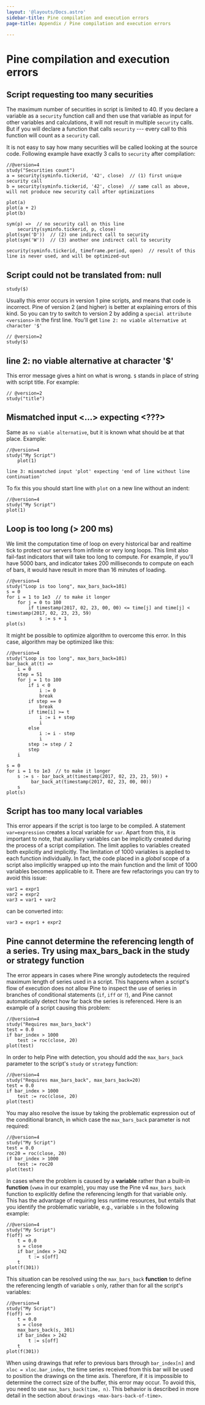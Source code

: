 ```yaml
---
layout: '@layouts/Docs.astro'
sidebar-title: Pine compilation and execution errors
page-title: Appendix / Pine compilation and execution errors

---
```

# Pine compilation and execution errors



## Script requesting too many securities

The maximum number of securities in script is limited to 40. If you
declare a variable as a `security` function call and then use that
variable as input for other variables and calculations, it will not
result in multiple `security` calls. But if you will declare a function
that calls `security` \-\-- every call to this function will count as a
`security` call.

It is not easy to say how many securities will be called looking at the
source code. Following example have exactly 3 calls to `security` after
compilation:

``` pine
//@version=4
study("Securities count")
a = security(syminfo.tickerid, '42', close)  // (1) first unique security call
b = security(syminfo.tickerid, '42', close)  // same call as above, will not produce new security call after optimizations

plot(a)
plot(a + 2)
plot(b)

sym(p) =>  // no security call on this line
    security(syminfo.tickerid, p, close)
plot(sym('D'))  // (2) one indirect call to security
plot(sym('W'))  // (3) another one indirect call to security

security(syminfo.tickerid, timeframe.period, open)  // result of this line is never used, and will be optimized-out
```

## Script could not be translated from: null

``` pine
study($)
```

Usually this error occurs in version 1 pine scripts, and means that code
is incorrect. Pine of version 2 (and higher) is better at explaining
errors of this kind. So you can try to switch to version 2 by adding a
`special attribute <versions>` in the
first line. You\'ll get `line 2: no viable alternative at character '$'`

``` pine
// @version=2
study($)
```

## line 2: no viable alternative at character \'\$\'

This error message gives a hint on what is wrong. `$` stands in place of
string with script title. For example:

    // @version=2
    study("title")

## Mismatched input \<\...\> expecting \<???\>

Same as `no viable alternative`, but it is known what should be at that
place. Example:

    //@version=4
    study("My Script")
        plot(1)

`line 3: mismatched input 'plot' expecting 'end of line without line continuation'`

To fix this you should start line with `plot` on a new line without an
indent:

    //@version=4
    study("My Script")
    plot(1)

## Loop is too long (\> 200 ms)

We limit the computation time of loop on every historical bar and
realtime tick to protect our servers from infinite or very long loops.
This limit also fail-fast indicators that will take too long to compute.
For example, if you\'ll have 5000 bars, and indicator takes 200
milliseconds to compute on each of bars, it would have result in more
than 16 minutes of loading.

``` pine
//@version=4
study("Loop is too long", max_bars_back=101)
s = 0
for i = 1 to 1e3  // to make it longer
    for j = 0 to 100
        if timestamp(2017, 02, 23, 00, 00) <= time[j] and time[j] < timestamp(2017, 02, 23, 23, 59)
            s := s + 1
plot(s)
```

It might be possible to optimize algorithm to overcome this error. In
this case, algorithm may be optimized like this:

``` pine
//@version=4
study("Loop is too long", max_bars_back=101)
bar_back_at(t) =>
    i = 0
    step = 51
    for j = 1 to 100
        if i < 0
            i := 0
            break
        if step == 0
            break
        if time[i] >= t
            i := i + step
            i
        else
            i := i - step
            i
        step := step / 2
        step
    i

s = 0
for i = 1 to 1e3  // to make it longer
    s := s - bar_back_at(timestamp(2017, 02, 23, 23, 59)) +
         bar_back_at(timestamp(2017, 02, 23, 00, 00))
    s
plot(s)
```

## Script has too many local variables

This error appears if the script is too large to be compiled. A
statement `var=expression` creates a local variable for `var`. Apart
from this, it is important to note, that auxiliary variables can be
implicitly created during the process of a script compilation. The limit
applies to variables created both explicitly and implicitly. The
limitation of 1000 variables is applied to each function individually.
In fact, the code placed in a *global* scope of a script also implicitly
wrapped up into the main function and the limit of 1000 variables
becomes applicable to it. There are few refactorings you can try to
avoid this issue:

    var1 = expr1
    var2 = expr2
    var3 = var1 + var2

can be сonverted into:

    var3 = expr1 + expr2

## Pine cannot determine the referencing length of a series. Try using max_bars_back in the study or strategy function

The error appears in cases where Pine wrongly autodetects the required
maximum length of series used in a script. This happens when a script\'s
flow of execution does not allow Pine to inspect the use of series in
branches of conditional statements (`if`, `iff` or `?`), and Pine cannot
automatically detect how far back the series is referenced. Here is an
example of a script causing this problem:

    //@version=4
    study("Requires max_bars_back")
    test = 0.0
    if bar_index > 1000
        test := roc(close, 20)
    plot(test)

In order to help Pine with detection, you should add the `max_bars_back`
parameter to the script\'s `study` or `strategy` function:

    //@version=4
    study("Requires max_bars_back", max_bars_back=20)
    test = 0.0
    if bar_index > 1000
        test := roc(close, 20)
    plot(test)

You may also resolve the issue by taking the problematic expression out
of the conditional branch, in which case the `max_bars_back` parameter
is not required:

    //@version=4
    study("My Script")
    test = 0.0
    roc20 = roc(close, 20)
    if bar_index > 1000
        test := roc20
    plot(test)

In cases where the problem is caused by a **variable** rather than a
built-in **function** (`vwma` in our example), you may use the Pine v4
`max_bars_back` function to explicitly define the referencing length for
that variable only. This has the advantage of requiring less runtime
resources, but entails that you identify the problematic variable, e.g.,
variable `s` in the following example:

    //@version=4
    study("My Script")
    f(off) =>
        t = 0.0
        s = close
        if bar_index > 242
            t := s[off]
        t
    plot(f(301))

This situation can be resolved using the `max_bars_back` **function** to
define the referencing length of variable `s` only, rather than for all
the script\'s variables:

    //@version=4
    study("My Script")
    f(off) =>
        t = 0.0
        s = close
        max_bars_back(s, 301)
        if bar_index > 242
            t := s[off]
        t
    plot(f(301))

When using drawings that refer to previous bars through `bar_index[n]`
and `xloc = xloc.bar_index`, the time series received from this bar will
be used to position the drawings on the time axis. Therefore, if it is
impossible to determine the correct size of the buffer, this error may
occur. To avoid this, you need to use `max_bars_back(time, n)`. This
behavior is described in more detail in the section about
`drawings <max-bars-back-of-time>`.

